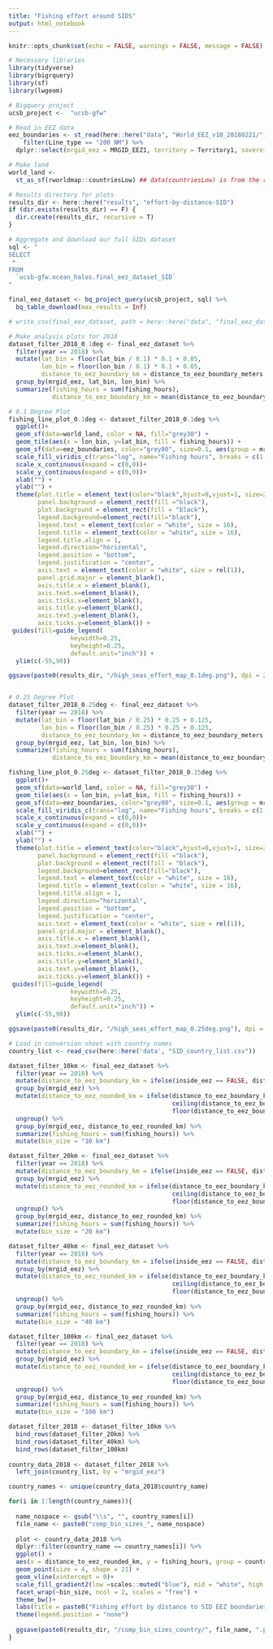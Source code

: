 ```yaml
---
title: "Fishing effort around SIDS"
output: html_notebook
---
```


```r
knitr::opts_chunk$set(echo = FALSE, warnings = FALSE, message = FALSE)
```
```r
# Necessary libraries
library(tidyverse)
library(bigrquery)
library(sf)
library(lwgeom)

# Bigquery project
ucsb_project <-  "ucsb-gfw"

# Read in EEZ data
eez_boundaries <- st_read(here::here("data", "World_EEZ_v10_20180221/"), layer="eez_boundaries_v10", stringsAsFactors=FALSE, as_tibble=TRUE) %>%
    filter(Line_type == "200 NM") %>%
  dplyr::select(mrgid_eez = MRGID_EEZ1, territory = Territory1, sovereign = Sovereign1) 

# Make land
world_land <-
  st_as_sf(rworldmap::countriesLow) ## data(countriesLow) is from the rworldmap package

# Results directory for plots
results_dir <- here::here("results", "effort-by-distance-SID")
if (dir.exists(results_dir) == F) {
  dir.create(results_dir, recursive = T)
}

```

```r
# Aggregate and download our full SIDs dataset 
sql <- "
SELECT
 *
FROM
  `ucsb-gfw.ocean_halos.final_eez_dataset_SID`
"

final_eez_dataset <- bq_project_query(ucsb_project, sql) %>% 
  bq_table_download(max_results = Inf)

# write_csv(final_eez_dataset, path = here::here("data", "final_eez_dataset_SID_2016_2018.csv"))

```

```r
# Make analysis plots for 2018
dataset_filter_2018_0.1deg <- final_eez_dataset %>%
  filter(year == 2018) %>%
  mutate(lat_bin = floor(lat_bin / 0.1) * 0.1 + 0.05,
         lon_bin = floor(lon_bin / 0.1) * 0.1 + 0.05,
         distance_to_eez_boundary_km = distance_to_eez_boundary_meters / 1000) %>%
  group_by(mrgid_eez, lat_bin, lon_bin) %>%
  summarize(fishing_hours = sum(fishing_hours),
            distance_to_eez_boundary_km = mean(distance_to_eez_boundary_km))

# 0.1 Degree Plot
fishing_line_plot_0.1deg <- dataset_filter_2018_0.1deg %>%
  ggplot()+
  geom_sf(data=world_land, color = NA, fill="grey30") +
  geom_tile(aes(x = lon_bin, y=lat_bin, fill = fishing_hours)) +
  geom_sf(data=eez_boundaries, color="grey80", size=0.1, aes(group = mrgid_eez)) +
  scale_fill_viridis_c(trans="log", name="Fishing hours", breaks = c(1, 10, 100, 1000)) +
  scale_x_continuous(expand = c(0,0))+
  scale_y_continuous(expand = c(0,0))+
  xlab("") +
  ylab("") +
  theme(plot.title = element_text(color="black",hjust=0,vjust=1, size=20),
        panel.background = element_rect(fill ="black"),
        plot.background = element_rect(fill = "black"),
        legend.background=element_rect(fill="black"),
        legend.text = element_text(color = "white", size = 16),
        legend.title = element_text(color = "white", size = 16),
        legend.title.align = 1,
        legend.direction="horizontal",
        legend.position = "bottom",
        legend.justification = "center",
        axis.text = element_text(color = "white", size = rel(1)),
        panel.grid.major = element_blank(),
        axis.title.x = element_blank(),
        axis.text.x=element_blank(),
        axis.ticks.x=element_blank(),
        axis.title.y=element_blank(),
        axis.text.y=element_blank(),
        axis.ticks.y=element_blank()) +
 guides(fill=guide_legend(
                 keywidth=0.25,
                 keyheight=0.25,
                 default.unit="inch")) +
  ylim(c(-55,90))

ggsave(paste0(results_dir, "/high_seas_effort_map_0.1deg.png"), dpi = 200, width = 7, height = 4)


# 0.25 Degree Plot
dataset_filter_2018_0.25deg <- final_eez_dataset %>%
  filter(year == 2018) %>%
  mutate(lat_bin = floor(lat_bin / 0.25) * 0.25 + 0.125,
         lon_bin = floor(lon_bin / 0.25) * 0.25 + 0.125,
         distance_to_eez_boundary_km = distance_to_eez_boundary_meters / 1000) %>%
  group_by(mrgid_eez, lat_bin, lon_bin) %>%
  summarize(fishing_hours = sum(fishing_hours),
            distance_to_eez_boundary_km = mean(distance_to_eez_boundary_km))

fishing_line_plot_0.25deg <- dataset_filter_2018_0.25deg %>%
  ggplot()+
  geom_sf(data=world_land, color = NA, fill="grey30") +
  geom_tile(aes(x = lon_bin, y=lat_bin, fill = fishing_hours)) +
  geom_sf(data=eez_boundaries, color="grey80", size=0.1, aes(group = mrgid_eez)) +
  scale_fill_viridis_c(trans="log", name="Fishing hours", breaks = c(1, 10, 100, 1000)) +
  scale_x_continuous(expand = c(0,0))+
  scale_y_continuous(expand = c(0,0))+
  xlab("") +
  ylab("") +
  theme(plot.title = element_text(color="black",hjust=0,vjust=1, size=20),
        panel.background = element_rect(fill ="black"),
        plot.background = element_rect(fill = "black"),
        legend.background=element_rect(fill="black"),
        legend.text = element_text(color = "white", size = 16),
        legend.title = element_text(color = "white", size = 16),
        legend.title.align = 1,
        legend.direction="horizontal",
        legend.position = "bottom",
        legend.justification = "center",
        axis.text = element_text(color = "white", size = rel(1)),
        panel.grid.major = element_blank(),
        axis.title.x = element_blank(),
        axis.text.x=element_blank(),
        axis.ticks.x=element_blank(),
        axis.title.y=element_blank(),
        axis.text.y=element_blank(),
        axis.ticks.y=element_blank()) +
 guides(fill=guide_legend(
                 keywidth=0.25,
                 keyheight=0.25,
                 default.unit="inch")) +
  ylim(c(-55,90))

ggsave(paste0(results_dir, "/high_seas_effort_map_0.25deg.png"), dpi = 200, width = 7, height = 4)

```

```r
# Load in conversion sheet with country names
country_list <- read_csv(here::here('data', "SID_country_list.csv"))

dataset_filter_10km <- final_eez_dataset %>%
  filter(year == 2018) %>%
  mutate(distance_to_eez_boundary_km = ifelse(inside_eez == FALSE, distance_to_eez_boundary_meters / 1000, -1*(distance_to_eez_boundary_meters / 1000))) %>%
  group_by(mrgid_eez) %>%
  mutate(distance_to_eez_rounded_km = ifelse(distance_to_eez_boundary_km >=0, 
                                             ceiling(distance_to_eez_boundary_km/10)*10,
                                             floor(distance_to_eez_boundary_km/10)*10)) %>%
  ungroup() %>%
  group_by(mrgid_eez, distance_to_eez_rounded_km) %>%
  summarize(fishing_hours = sum(fishing_hours)) %>%
  mutate(bin_size = "10 km")

dataset_filter_20km <- final_eez_dataset %>%
  filter(year == 2018) %>%
  mutate(distance_to_eez_boundary_km = ifelse(inside_eez == FALSE, distance_to_eez_boundary_meters / 1000, -1*(distance_to_eez_boundary_meters / 1000))) %>%
  group_by(mrgid_eez) %>%
  mutate(distance_to_eez_rounded_km = ifelse(distance_to_eez_boundary_km >=0, 
                                             ceiling(distance_to_eez_boundary_km/20)*20,
                                             floor(distance_to_eez_boundary_km/20)*20)) %>%
  ungroup() %>%
  group_by(mrgid_eez, distance_to_eez_rounded_km) %>%
  summarize(fishing_hours = sum(fishing_hours)) %>%
  mutate(bin_size = "20 km")

dataset_filter_40km <- final_eez_dataset %>%
  filter(year == 2018) %>%
  mutate(distance_to_eez_boundary_km = ifelse(inside_eez == FALSE, distance_to_eez_boundary_meters / 1000, -1*(distance_to_eez_boundary_meters / 1000))) %>%
  group_by(mrgid_eez) %>%
  mutate(distance_to_eez_rounded_km = ifelse(distance_to_eez_boundary_km >=0, 
                                             ceiling(distance_to_eez_boundary_km/40)*40,
                                             floor(distance_to_eez_boundary_km/40)*40)) %>%
  ungroup() %>%
  group_by(mrgid_eez, distance_to_eez_rounded_km) %>%
  summarize(fishing_hours = sum(fishing_hours)) %>%
  mutate(bin_size = "40 km")

dataset_filter_100km <- final_eez_dataset %>%
  filter(year == 2018) %>%
  mutate(distance_to_eez_boundary_km = ifelse(inside_eez == FALSE, distance_to_eez_boundary_meters / 1000, -1*(distance_to_eez_boundary_meters / 1000))) %>%
  group_by(mrgid_eez) %>%
  mutate(distance_to_eez_rounded_km = ifelse(distance_to_eez_boundary_km >=0, 
                                             ceiling(distance_to_eez_boundary_km/100)*100,
                                             floor(distance_to_eez_boundary_km/100)*100)) %>%  
  ungroup() %>%
  group_by(mrgid_eez, distance_to_eez_rounded_km) %>%
  summarize(fishing_hours = sum(fishing_hours)) %>%
  mutate(bin_size = "100 km")

dataset_filter_2018 <- dataset_filter_10km %>%
  bind_rows(dataset_filter_20km) %>%
  bind_rows(dataset_filter_40km) %>%
  bind_rows(dataset_filter_100km)
  
country_data_2018 <- dataset_filter_2018 %>%
  left_join(country_list, by = "mrgid_eez")

country_names <- unique(country_data_2018$country_name)

for(i in 1:length(country_names)){
  
  name_nospace <- gsub("\\s", "", country_names[i]) 
  file_name <- paste0("comp_bin_sizes_", name_nospace)
  
  plot <- country_data_2018 %>%
  dplyr::filter(country_name == country_names[i]) %>%
  ggplot() +
  aes(x = distance_to_eez_rounded_km, y = fishing_hours, group = country_name, fill = distance_to_eez_rounded_km) +
  geom_point(size = 4, shape = 21) +
  geom_vline(xintercept = 0)+
  scale_fill_gradient2(low =scales::muted("blue"), mid = "white", high = scales::muted("red"), midpoint = 0)+
  facet_wrap(~bin_size, ncol = 2, scales = "free") +
  theme_bw()+
  labs(title = paste0("Fishing effort by distance to SID EEZ boundaries (2018) - ", country_names[i]), x = "Distance to EEZ boundary (km)", y = "Fishing hours")+
  theme(legend.position = "none")
  
  ggsave(paste0(results_dir, "/comp_bin_sizes_country/", file_name, ".png"), dpi = 200, width = 12, height = 10)
}

```

